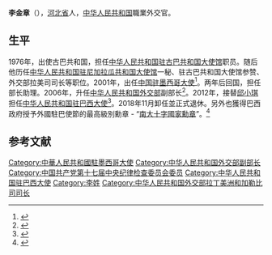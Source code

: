 '''李金章'''（{{bd|1954年|11月||catIdx=}}），[[河北省|河北省]]人，[[中华人民共和国|中华人民共和国]]職業外交官。

==生平==
1976年，出使古巴共和国，担任[[中华人民共和国驻古巴共和国大使馆|中华人民共和国驻古巴共和国大使馆]]职员。随后他历任[[中华人民共和国驻尼加拉瓜共和国大使馆|中华人民共和国驻尼加拉瓜共和国大使馆]]一秘、驻古巴共和国大使馆参赞、外交部拉美司司长等职位。2001年，出任[[中国驻墨西哥大使列表|中国驻墨西哥大使]]<ref>{{cite web | url=http://www.fmprc.gov.cn/chn/pds/wjb/zygy/ljz/ | title=李金章 | publisher=中華人民共和國外交部 | accessdate=September 16, 2011 | archive-date=2012-08-29 | archive-url=https://web.archive.org/web/20120829230633/http://www.fmprc.gov.cn/chn/pds/wjb/zygy/ljz/ | dead-url=no }}</ref>。两年后回国，担任部长助理。2006年，升任[[中华人民共和国外交部|中华人民共和国外交部]]副部长<ref>{{cite web | url=http://politics.people.com.cn/GB/41223/4039479.html | title=吕国增和李金章任外交部副部长 | publisher=人民网 | accessdate=September 16, 2011 | archive-date=2016-03-04 | archive-url=https://web.archive.org/web/20160304091300/http://politics.people.com.cn/GB/41223/4039479.html | dead-url=no }}</ref>。2012年，接替[[邱小琪|邱小琪]]担任[[中国驻巴西大使列表|中华人民共和国驻巴西大使]]<ref>{{cite web|author=中华人民共和国外交部|title=中国驻巴西历任大使|url=http://www.mfa.gov.cn/chn/pds/ziliao/wjrw/2167/2174/t9282.htm|publisher=中华人民共和国外交部|accessdate=2012-03-09}}</ref>。2018年11月卸任並正式退休。另外也獲得巴西政府授予外國駐巴使節的最高級別勳章 - “[[南大十字國家勳章|南大十字國家勳章]]”。<REF>
{{Cite web |url=https://www.fmprc.gov.cn/web/dszlsjt_673036/t1616852.shtml |title=駐巴西大使李金章在巴政府授勳儀式上的答辭 |access-date=2019-01-05 |archive-date=2019-01-05 |archive-url=https://web.archive.org/web/20190105200957/https://www.fmprc.gov.cn/web/dszlsjt_673036/t1616852.shtml |dead-url=no }}
</REF>

==参考文献==
{{reflist}}
{{start box}}
{{s-dip}}
{{succession box|[[邱小琪|邱小琪]]|[[楊萬明_(外交官)|楊萬明]]|[[中国驻巴西大使列表|中华人民共和国驻巴西大使]]|2012年1月－2019年1月}}
{{succession box|[[沈允熬|沈允熬]]|[[任景玉|任景玉]]|[[中国驻墨西哥大使列表|中華人民共和国驻墨西哥大使]]|2001年3月－2003年6月}}
{{end box}}
{{中国政治人物小作品}}
{{DEFAULTSORT:L}}
[[Category:中華人民共和國駐墨西哥大使|Category:中華人民共和國駐墨西哥大使]]
[[Category:中华人民共和国外交部副部长|Category:中华人民共和国外交部副部长]]
[[Category:中国共产党第十七届中央纪律检查委员会委员|Category:中国共产党第十七届中央纪律检查委员会委员]]
[[Category:中华人民共和国驻巴西大使|Category:中华人民共和国驻巴西大使]]
[[Category:李姓|Category:李姓]]
[[Category:中华人民共和国外交部拉丁美洲和加勒比司司长|Category:中华人民共和国外交部拉丁美洲和加勒比司司长]]